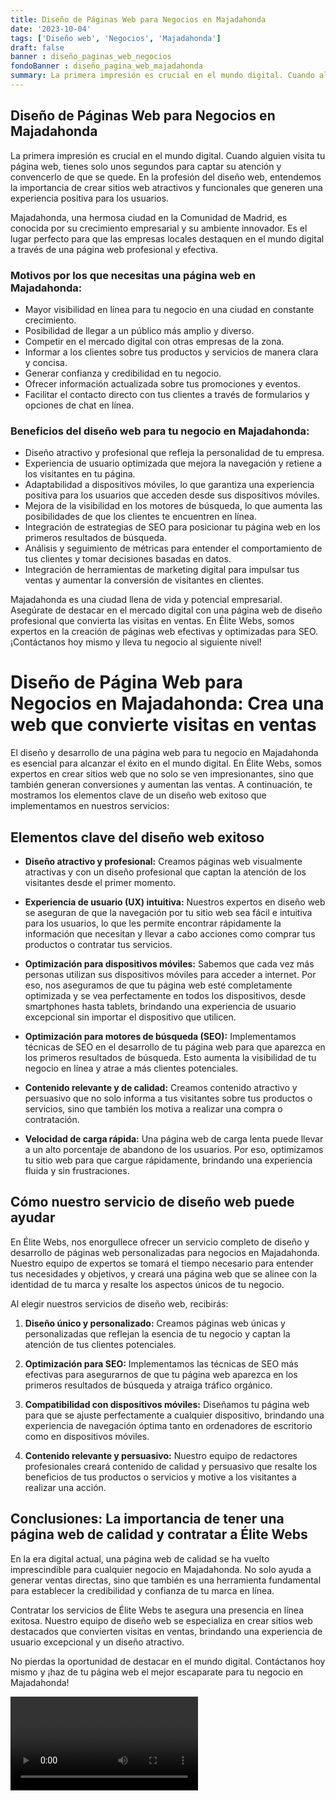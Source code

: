 ```yaml
---
title: Diseño de Páginas Web para Negocios en Majadahonda
date: '2023-10-04'
tags: ['Diseño web', 'Negocios', 'Majadahonda']
draft: false
banner : diseño_paginas_web_negocios
fondoBanner : diseño_pagina_web_majadahonda
summary: La primera impresión es crucial en el mundo digital. Cuando alguien visita tu página web, tienes solo unos segundos para captar su atención y convencerlo de que se quede. En la profesión del diseño web, entendemos la importancia de crear sitios web atractivos y funcionales que generen una experiencia positiva para los usuarios.
---
```


## Diseño de Páginas Web para Negocios en Majadahonda

La primera impresión es crucial en el mundo digital. Cuando alguien visita tu página web, tienes solo unos segundos para captar su atención y convencerlo de que se quede. En la profesión del diseño web, entendemos la importancia de crear sitios web atractivos y funcionales que generen una experiencia positiva para los usuarios.

Majadahonda, una hermosa ciudad en la Comunidad de Madrid, es conocida por su crecimiento empresarial y su ambiente innovador. Es el lugar perfecto para que las empresas locales destaquen en el mundo digital a través de una página web profesional y efectiva.

### Motivos por los que necesitas una página web en Majadahonda:

- Mayor visibilidad en línea para tu negocio en una ciudad en constante crecimiento.
- Posibilidad de llegar a un público más amplio y diverso.
- Competir en el mercado digital con otras empresas de la zona.
- Informar a los clientes sobre tus productos y servicios de manera clara y concisa.
- Generar confianza y credibilidad en tu negocio.
- Ofrecer información actualizada sobre tus promociones y eventos.
- Facilitar el contacto directo con tus clientes a través de formularios y opciones de chat en línea.

### Beneficios del diseño web para tu negocio en Majadahonda:

- Diseño atractivo y profesional que refleja la personalidad de tu empresa.
- Experiencia de usuario optimizada que mejora la navegación y retiene a los visitantes en tu página.
- Adaptabilidad a dispositivos móviles, lo que garantiza una experiencia positiva para los usuarios que acceden desde sus dispositivos móviles.
- Mejora de la visibilidad en los motores de búsqueda, lo que aumenta las posibilidades de que los clientes te encuentren en línea.
- Integración de estrategias de SEO para posicionar tu página web en los primeros resultados de búsqueda.
- Análisis y seguimiento de métricas para entender el comportamiento de tus clientes y tomar decisiones basadas en datos.
- Integración de herramientas de marketing digital para impulsar tus ventas y aumentar la conversión de visitantes en clientes.

Majadahonda es una ciudad llena de vida y potencial empresarial. Asegúrate de destacar en el mercado digital con una página web de diseño profesional que convierta las visitas en ventas. En Élite Webs, somos expertos en la creación de páginas web efectivas y optimizadas para SEO. ¡Contáctanos hoy mismo y lleva tu negocio al siguiente nivel!

<GifSeo />

<Cta />

# Diseño de Página Web para Negocios en Majadahonda: Crea una web que convierte visitas en ventas

El diseño y desarrollo de una página web para tu negocio en Majadahonda es esencial para alcanzar el éxito en el mundo digital. En Élite Webs, somos expertos en crear sitios web que no solo se ven impresionantes, sino que también generan conversiones y aumentan las ventas. A continuación, te mostramos los elementos clave de un diseño web exitoso que implementamos en nuestros servicios:

## Elementos clave del diseño web exitoso

- **Diseño atractivo y profesional:** Creamos páginas web visualmente atractivas y con un diseño profesional que captan la atención de los visitantes desde el primer momento.

- **Experiencia de usuario (UX) intuitiva:** Nuestros expertos en diseño web se aseguran de que la navegación por tu sitio web sea fácil e intuitiva para los usuarios, lo que les permite encontrar rápidamente la información que necesitan y llevar a cabo acciones como comprar tus productos o contratar tus servicios.

- **Optimización para dispositivos móviles:** Sabemos que cada vez más personas utilizan sus dispositivos móviles para acceder a internet. Por eso, nos aseguramos de que tu página web esté completamente optimizada y se vea perfectamente en todos los dispositivos, desde smartphones hasta tablets, brindando una experiencia de usuario excepcional sin importar el dispositivo que utilicen.

- **Optimización para motores de búsqueda (SEO):** Implementamos técnicas de SEO en el desarrollo de tu página web para que aparezca en los primeros resultados de búsqueda. Esto aumenta la visibilidad de tu negocio en línea y atrae a más clientes potenciales.

- **Contenido relevante y de calidad:** Creamos contenido atractivo y persuasivo que no solo informa a tus visitantes sobre tus productos o servicios, sino que también los motiva a realizar una compra o contratación.

- **Velocidad de carga rápida:** Una página web de carga lenta puede llevar a un alto porcentaje de abandono de los usuarios. Por eso, optimizamos tu sitio web para que cargue rápidamente, brindando una experiencia fluida y sin frustraciones.

## Cómo nuestro servicio de diseño web puede ayudar

En Élite Webs, nos enorgullece ofrecer un servicio completo de diseño y desarrollo de páginas web personalizadas para negocios en Majadahonda. Nuestro equipo de expertos se tomará el tiempo necesario para entender tus necesidades y objetivos, y creará una página web que se alinee con la identidad de tu marca y resalte los aspectos únicos de tu negocio.

Al elegir nuestros servicios de diseño web, recibirás:

1. **Diseño único y personalizado:** Creamos páginas web únicas y personalizadas que reflejan la esencia de tu negocio y captan la atención de tus clientes potenciales.

2. **Optimización para SEO:** Implementamos las técnicas de SEO más efectivas para asegurarnos de que tu página web aparezca en los primeros resultados de búsqueda y atraiga tráfico orgánico.

3. **Compatibilidad con dispositivos móviles:** Diseñamos tu página web para que se ajuste perfectamente a cualquier dispositivo, brindando una experiencia de navegación óptima tanto en ordenadores de escritorio como en dispositivos móviles.

4. **Contenido relevante y persuasivo:** Nuestro equipo de redactores profesionales creará contenido de calidad y persuasivo que resalte los beneficios de tus productos o servicios y motive a los visitantes a realizar una acción.

## Conclusiones: La importancia de tener una página web de calidad y contratar a Élite Webs

En la era digital actual, una página web de calidad se ha vuelto imprescindible para cualquier negocio en Majadahonda. No solo ayuda a generar ventas directas, sino que también es una herramienta fundamental para establecer la credibilidad y confianza de tu marca en línea.

Contratar los servicios de Élite Webs te asegura una presencia en línea exitosa. Nuestro equipo de diseño web se especializa en crear sitios web destacados que convierten visitas en ventas, brindando una experiencia de usuario excepcional y un diseño atractivo.

No pierdas la oportunidad de destacar en el mundo digital. Contáctanos hoy mismo y ¡haz de tu página web el mejor escaparate para tu negocio en Majadahonda!

<Video />

<CtaBot job='Negocios' city='Majadahonda'/>

<Gmaps query='Majadahonda+españa+maps' />